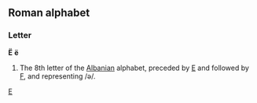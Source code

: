 ==Roman alphabet==
===Letter===
'''Ë''' '''ë'''

#The 8th letter of the [[Albanian]] alphabet, preceded by [[E]] and followed by [[F]], and representing /ə/.

[[Category:Latin letters|E]]
